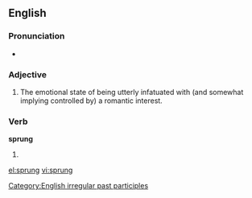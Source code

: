 {{see|Sprung}}
==English==

===Pronunciation===
*{{IPA|/'spɻʌɳ/}}
*:{{rhymes|ʌŋ}}

===Adjective===
{{en-adj}}

# {{slang|AAVE}} The emotional state of being utterly infatuated with (and somewhat implying controlled by) a romantic interest.

===Verb===
'''sprung'''

# {{past participle of|[[spring]]}}

[[Category:English irregular past participles]]

[[el:sprung]]
[[vi:sprung]]
